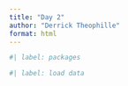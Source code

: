 ```yaml
---
title: "Day 2"
author: "Derrick Theophille"
format: html
---
```


```r
#| label: packages


```

```r
#| label: load data


```

